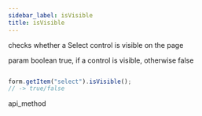 ```yaml
---
sidebar_label: isVisible
title: isVisible
---
```



          


<Short>
 checks whether a Select control is visible on the page


</Short>



param   boolean     true, if a control is visible, otherwise false


~~~js

form.getItem("select").isVisible(); 
// -> true/false

~~~
 api_method

<Descr>





</Descr>

